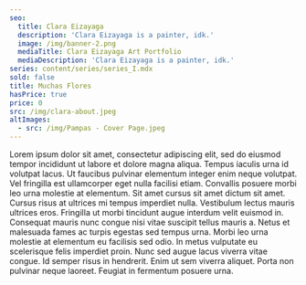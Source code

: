 ```yaml
---
seo:
  title: Clara Eizayaga
  description: 'Clara Eizayaga is a painter, idk.'
  image: /img/banner-2.png
  mediaTitle: Clara Eizayaga Art Portfolio
  mediaDescription: 'Clara Eizayaga is a painter, idk.'
series: content/series/series_I.mdx
sold: false
title: Muchas Flores
hasPrice: true
price: 0
src: /img/clara-about.jpeg
altImages:
  - src: /img/Pampas - Cover Page.jpeg
---
```


Lorem ipsum dolor sit amet, consectetur adipiscing elit, sed do eiusmod tempor incididunt ut labore et dolore magna aliqua. Tempus iaculis urna id volutpat lacus. Ut faucibus pulvinar elementum integer enim neque volutpat. Vel fringilla est ullamcorper eget nulla facilisi etiam. Convallis posuere morbi leo urna molestie at elementum. Sit amet cursus sit amet dictum sit amet. Cursus risus at ultrices mi tempus imperdiet nulla. Vestibulum lectus mauris ultrices eros. Fringilla ut morbi tincidunt augue interdum velit euismod in. Consequat mauris nunc congue nisi vitae suscipit tellus mauris a. Netus et malesuada fames ac turpis egestas sed tempus urna. Morbi leo urna molestie at elementum eu facilisis sed odio. In metus vulputate eu scelerisque felis imperdiet proin. Nunc sed augue lacus viverra vitae congue. Id semper risus in hendrerit. Enim ut sem viverra aliquet. Porta non pulvinar neque laoreet. Feugiat in fermentum posuere urna.
